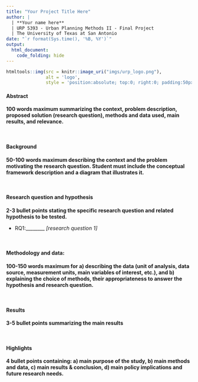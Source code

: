 ```yaml
---
title: "Your Project Title Here"
author: |
  | **Your name here**
  | URP 5393 - Urban Planning Methods II - Final Project
  | The University of Texas at San Antonio
date: "`r format(Sys.time(), '%B, %Y')`"
output: 
  html_document:
    code_folding: hide
---
```


```r
htmltools::img(src = knitr::image_uri("imgs/urp_logo.png"), 
               alt = 'logo', 
               style = 'position:absolute; top:0; right:0; padding:50px;')
```

#### Abstract

**100 words maximum summarizing the context, problem description, proposed solution (research question), methods and data used, main results, and relevance.**


</br>

#### Background

**50-100 words maximum describing the context and the problem motivating the research question. Student must include the conceptual framework description and a diagram that illustrates it.**


</br>

#### Research question and hypothesis
**2-3 bullet points stating the specific research question and related hypothesis to be tested.**

*   RQ1:________ *[research question 1]*


</br>

#### Methodology and data: 

**100-150 words maximum for a) describing the data (unit of analysis, data source, measurement units, main variables of interest, etc.), and b) explaining the choice of methods, their appropriateness to answer the hypothesis and research question. **


</br>

####	Results

**3-5 bullet points summarizing the main results**



</br>

#### Highlights

 **4 bullet points containing: a) main purpose of the study, b) main methods and data, c) main results & conclusion, d) main policy implications and future research needs.**

